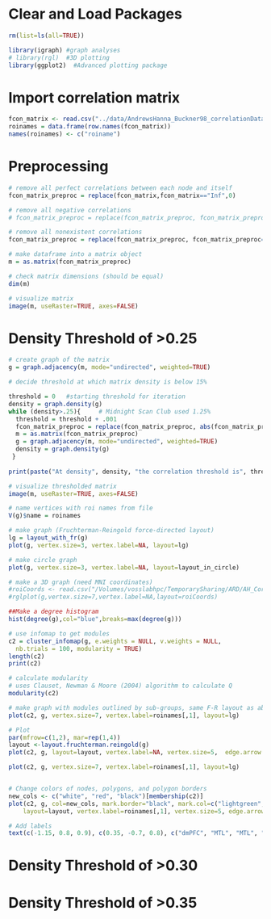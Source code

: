 

# Clear and Load Packages
```r
rm(list=ls(all=TRUE))

library(igraph)	#graph analyses
# library(rgl)	#3D plotting
library(ggplot2)  #Advanced plotting package
```

# Import correlation matrix
```r
fcon_matrix <- read.csv("../data/AndrewsHanna_Buckner98_correlationData_ROInamesShortened.csv", header=TRUE, sep = ",", row.names=1)  
roinames = data.frame(row.names(fcon_matrix))
names(roinames) <- c("roiname")
```

# Preprocessing
```r
# remove all perfect correlations between each node and itself
fcon_matrix_preproc = replace(fcon_matrix,fcon_matrix=="Inf",0)

# remove all negative correlations
# fcon_matrix_preproc = replace(fcon_matrix_preproc, fcon_matrix_preproc<0,0)

# remove all nonexistent correlations
fcon_matrix_preproc = replace(fcon_matrix_preproc, fcon_matrix_preproc=="NaN",0)
```
```r
# make dataframe into a matrix object
m = as.matrix(fcon_matrix_preproc)

# check matrix dimensions (should be equal)
dim(m)

# visualize matrix
image(m, useRaster=TRUE, axes=FALSE)
```

# Density Threshold of >0.25
```r
# create graph of the matrix
g = graph.adjacency(m, mode="undirected", weighted=TRUE)

# decide threshold at which matrix density is below 15%

threshold = 0	#starting threshold for iteration
density = graph.density(g) 
while (density>.25){     # Midnight Scan Club used 1.25%
  threshold = threshold + .001
  fcon_matrix_preproc = replace(fcon_matrix_preproc, abs(fcon_matrix_preproc)<threshold, 0)
  m = as.matrix(fcon_matrix_preproc)
  g = graph.adjacency(m, mode="undirected", weighted=TRUE)
  density = graph.density(g)
 }
 
print(paste("At density", density, "the correlation threshold is", threshold))

# visualize thresholded matrix
image(m, useRaster=TRUE, axes=FALSE)
```
```r
# name vertices with roi names from file
V(g)$name = roinames

# make graph (Fruchterman-Reingold force-directed layout)
lg = layout_with_fr(g)
plot(g, vertex.size=3, vertex.label=NA, layout=lg)

# make circle graph
plot(g, vertex.size=3, vertex.label=NA, layout=layout_in_circle)

# make a 3D graph (need MNI coordinates)
#roiCoords <- read.csv("/Volumes/vosslabhpc/TemporarySharing/ARD/AH_Corr_Data_Nov1/GraphTheory/AHseedingROIlist_coords.csv", header=TRUE, sep = ",") 
#rglplot(g,vertex.size=7,vertex.label=NA,layout=roiCoords)
```
```r
##Make a degree histogram
hist(degree(g),col="blue",breaks=max(degree(g)))
```
```r
# use infomap to get modules
c2 = cluster_infomap(g, e.weights = NULL, v.weights = NULL,
  nb.trials = 100, modularity = TRUE)
length(c2)
print(c2)

# calculate modularity 
# uses Clauset, Newman & Moore (2004) algorithm to calculate Q
modularity(c2)
```
```r
# make graph with modules outlined by sub-groups, same F-R layout as above
plot(c2, g, vertex.size=7, vertex.label=roinames[,1], layout=lg)
```

```r
# Plot
par(mfrow=c(1,2), mar=rep(1,4))
layout <-layout.fruchterman.reingold(g)
plot(c2, g, layout=layout, vertex.label=NA, vertex.size=5,  edge.arrow.size=.2)

plot(c2, g, vertex.size=7, vertex.label=roinames[,1], layout=lg)


# Change colors of nodes, polygons, and polygon borders
new_cols <- c("white", "red", "black")[membership(c2)]
plot(c2, g, col=new_cols, mark.border="black", mark.col=c("lightgreen", "pink", "purple", "yellow"), 
    layout=layout, vertex.label=roinames[,1], vertex.size=5, edge.arrow.size=.2)

# Add labels
text(c(-1.15, 0.8, 0.9), c(0.35, -0.7, 0.8), c("dmPFC", "MTL", "MTL", "MTL"))
```


# Density Threshold of >0.30


# Density Threshold of >0.35